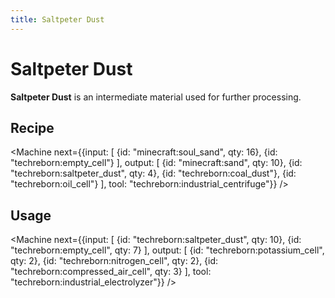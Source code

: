 ```yaml
---
title: Saltpeter Dust
---
```


<ItemImage file="saltpeter_dust" alt="Saltpeter Dust" size="200" />

# Saltpeter Dust

**Saltpeter Dust** is an intermediate material used for further processing.

## Recipe

<CraftingTable recipe="input techreborn:small_pile_of_saltpeter_dust techreborn:small_pile_of_saltpeter_dust air input techreborn:small_pile_of_saltpeter_dust techreborn:small_pile_of_saltpeter_dust air input air air air output techreborn:saltpeter_dust"/>

<Machine next={{input: [
  {id: "minecraft:soul_sand", qty: 16},
  {id: "techreborn:empty_cell"}
], output: [
  {id: "minecraft:sand", qty: 10},
  {id: "techreborn:saltpeter_dust", qty: 4},
  {id: "techreborn:coal_dust"},
  {id: "techreborn:oil_cell"}
], tool: "techreborn:industrial_centrifuge"}} />

## Usage

<CraftingTable recipe="input air air air input air techreborn:saltpeter_dust air input air air air output techreborn:small_pile_of_saltpeter_dust,4"/>

<Machine next={{input: [
  {id: "techreborn:saltpeter_dust", qty: 10},
  {id: "techreborn:empty_cell", qty: 7}
], output: [
  {id: "techreborn:potassium_cell", qty: 2},
  {id: "techreborn:nitrogen_cell", qty: 2},
  {id: "techreborn:compressed_air_cell", qty: 3}
], tool: "techreborn:industrial_electrolyzer"}} />
